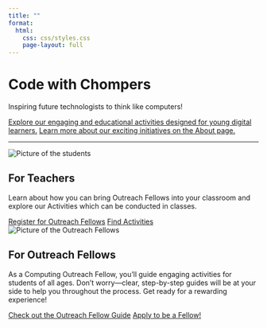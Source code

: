 ```yaml
---
title: ""
format:
  html:
    css: css/styles.css
    page-layout: full
---
```


<div class="hero-section">
  <h1 class="main-title">Code with Chompers</h1>
  <p class="subtitle">Inspiring future technologists to think like computers!</p>
  <div class="button-container">
  <a href="activities/index.qmd" class="button">Explore our engaging and educational activities designed for young digital learners.</a>
  <a href="about/index.qmd" class="button">Learn more about our exciting initiatives on the About page.</a>
  </div>
</div>

<hr class="section-divider">

<div class="info-section">
  <div class="info-image">
  <img class="image" src="./images/4.jpeg" alt="Picture of the students">
  </div>
  <div class="info-content">
  <h2 class="info-title">For Teachers</h2>
  <p class="info-subtitle">Learn about how you can bring Outreach Fellows into your classroom and explore our Activities which can be conducted in classes.</p>
  <a href="https://forms.gle/3upCr3QKRSKoKVPm6" class="button">Register for Outreach Fellows</a>
  <a href="activities/index.qmd" class="button button-yellow">Find Activities</a>
  </div>
</div>

<div class="info-section-reverse">
  <div class="info-image">
  <img class="image" src="./images/5.jpg" alt="Picture of the Outreach Fellows" >
  </div>
  <div class="info-content">
  <h2 class="info-title">For Outreach Fellows</h2>
  <p class="info-subtitle">As a Computing Outreach Fellow, you'll guide engaging activities for students of all ages. Don't worry—clear, step-by-step guides will be at your side to help you throughout the process. Get ready for a rewarding experience!</p>
  <a href="technical-leader-guide/index.qmd" class="button"> Check out the Outreach Fellow Guide</a>
  <a href="https://forms.gle/vqGo5faLw4V5fhzH6" class="button button-yellow">Apply to be a Fellow!</a>
  </div>
</div>


